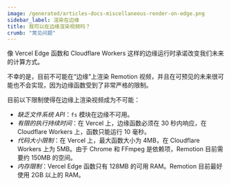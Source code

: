 ```yaml
---
image: /generated/articles-docs-miscellaneous-render-on-edge.png
sidebar_label: 渲染在边缘
title: 我可以在边缘渲染视频吗？
crumb: "常见问题"
---
```


像 Vercel Edge 函数和 Cloudflare Workers 这样的边缘运行时承诺改变我们未来的计算方式。

不幸的是，目前不可能在“边缘”上渲染 Remotion 视频，并且在可预见的未来很可能也不会实现，因为边缘函数受到了非常严格的限制。

目前以下限制使得在边缘上渲染视频成为不可能：

- _缺乏文件系统 API_：`fs` 模块在边缘不可用。
- _有限的执行持续时间_：在 Vercel 上，边缘函数必须在 30 秒内响应，在 Cloudflare Workers 上，函数只能运行 10 毫秒。
- _代码大小限制_：在 Vercel 上，最大函数大小为 4MB，在 Cloudflare Workers 上为 5MB。由于 Chrome 和 FFmpeg 是依赖项，Remotion 目前需要约 150MB 的空间。
- _内存限制_：Vercel Edge 函数只有 128MB 的可用 RAM。Remotion 目前最好使用 2GB 以上的 RAM。 


